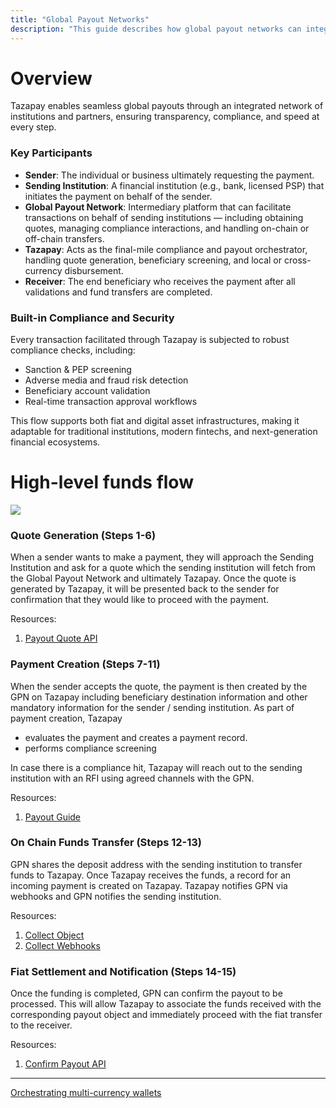 ```yaml
---
title: "Global Payout Networks"
description: "This guide describes how global payout networks can integrate with Tazapay for last mile payouts."
---
```


# Overview

Tazapay enables seamless global payouts through an integrated network of institutions and partners, ensuring transparency, compliance, and speed at every step.

### Key Participants

* **Sender**: The individual or business ultimately requesting the payment.
* **Sending Institution**: A financial institution (e.g., bank, licensed PSP) that initiates the payment on behalf of the sender.
* **Global Payout Network**: Intermediary platform that can facilitate transactions on behalf of sending institutions — including obtaining quotes, managing compliance interactions, and handling on-chain or off-chain transfers.
* **Tazapay**: Acts as the final-mile compliance and payout orchestrator, handling quote generation, beneficiary screening, and local or cross-currency disbursement.
* **Receiver**: The end beneficiary who receives the payment after all validations and fund transfers are completed.

### Built-in Compliance and Security

Every transaction facilitated through Tazapay is subjected to robust compliance checks, including:

* Sanction & PEP screening
* Adverse media and fraud risk detection
* Beneficiary account validation
* Real-time transaction approval workflows

This flow supports both fiat and digital asset infrastructures, making it adaptable for traditional institutions, modern fintechs, and next-generation financial ecosystems.

# High-level funds flow

![](/images/docs/557f30a86b8ef079c61a3ff585204a67e2130dc660351b454a1606db5b455bf4-image.png)

### Quote Generation (Steps 1-6)

When a sender wants to make a payment, they will approach the Sending Institution and ask for a quote which the sending institution will fetch from the Global Payout Network and ultimately Tazapay. Once the quote is generated by Tazapay, it will be presented back to the sender for confirmation that they would like to proceed with the payment.

Resources:

1. [Payout Quote API](https://docs.tazapay.com/reference/payout-quote)

### Payment Creation (Steps 7-11)

When the sender accepts the quote, the payment is then created by the GPN on Tazapay including beneficiary destination information and other mandatory information for the sender / sending institution. As part of payment creation, Tazapay

* evaluates the payment and creates a payment record.
* performs compliance screening

In case there is a compliance hit, Tazapay will reach out to the sending institution with an RFI using agreed channels with the GPN.

Resources:

1. [Payout Guide](https://docs.tazapay.com/docs/payout-overview)

### On Chain Funds Transfer (Steps 12-13)

GPN shares the deposit address with the sending institution to transfer funds to Tazapay. Once Tazapay receives the funds, a record for an incoming payment is created on Tazapay. Tazapay notifies GPN via webhooks and GPN notifies the sending institution.

Resources:

1. [Collect Object](https://docs.tazapay.com/docs/viewing-collect-incoming-payments)
2. [Collect Webhooks](https://docs.tazapay.com/docs/collect)

### Fiat Settlement and Notification (Steps 14-15)

Once the funding is completed, GPN can confirm the payout to be processed. This will allow Tazapay to associate the funds received with the corresponding payout object and immediately proceed with the fiat transfer to the receiver.

Resources:

1. [Confirm Payout API](https://docs.tazapay.com/reference/confirm-payout)

***

[Orchestrating multi-currency wallets](/docs/enabling-individuals-to-collect-and-withdraw)
